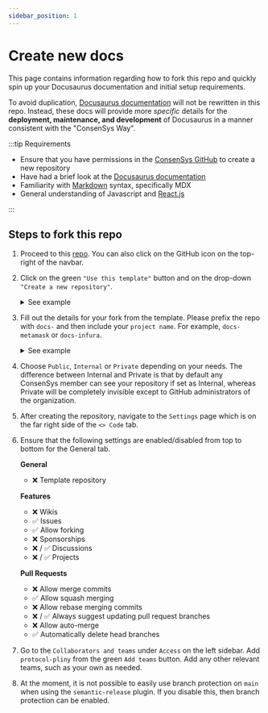 ```yaml
---
sidebar_position: 1
---
```


# Create new docs

This page contains information regarding how to fork this repo and quickly spin up your Docusaurus documentation and initial setup requirements.

To avoid duplication, [Docusaurus documentation](https://docusaurus.io/docs) will not be rewritten in this repo. Instead, these docs will provide more _specific_ details for the **deployment, maintenance, and development** of Docusaurus in a manner consistent with the "ConsenSys Way".

:::tip Requirements

- Ensure that you have permissions in the [ConsenSys GitHub](https://github.com/ConsenSys) to create a new repository
- Have had a brief look at the [Docusaurus documentation](https://docusaurus.io/docs)
- Familiarity with [Markdown](https://mdxjs.com/) syntax, specifically MDX
- General understanding of Javascript and [React.js](https://reactjs.org/)

:::

## Steps to fork this repo

1. Proceed to this [repo](https://github.com/ConsenSys/docs-template). You can also click on the GitHub icon on the top-right of the navbar.

2. Click on the green `"Use this template"` button and on the drop-down `"Create a new repository"`.

   <details>
     <summary>See example</summary>
     <div>
       <img
         src={require("./img/useThisTemplate.png").default}
         alt="useThisTemplate"
       />
     </div>
   </details>

3. Fill out the details for your fork from the template. Please prefix the repo with `docs-` and then include your `project name`. For example, `docs-metamask` or `docs-infura`.

   <details>
     <summary>See example</summary>
     <div>
       <img
         src={require("./img/createNewRepository.png").default}
         alt="createNewRepository"
       />
     </div>
   </details>

4. Choose `Public`, `Internal` or `Private` depending on your needs. The difference between Internal and Private is that by default any ConsenSys member can see your repository if set as Internal, whereas Private will be completely invisible except to GitHub administrators of the organization.

5. After creating the repository, navigate to the `Settings` page which is on the far right side of the `<> Code` tab.

6. Ensure that the following settings are enabled/disabled from top to bottom for the General tab.

   **General**

   - ❌ Template repository

   **Features**

   - ❌ Wikis
   - ✅ Issues
   - ✅ Allow forking
   - ❌ Sponsorships
   - ❌ / ✅ Discussions
   - ❌ / ✅ Projects

   **Pull Requests**

   - ❌ Allow merge commits
   - ✅ Allow squash merging
   - ❌ Allow rebase merging commits
   - ❌ / ✅ Always suggest updating pull request branches
   - ❌ Allow auto-merge
   - ✅ Automatically delete head branches

7. Go to the `Collaborators and teams` under `Access` on the left sidebar. Add `protocol-pliny` from the green `Add teams` button. Add any other relevant teams, such as your own as needed.

8. At the moment, it is not possible to easily use branch protection on `main` when using the `semantic-release` plugin. If you disable this, then branch protection can be enabled.
